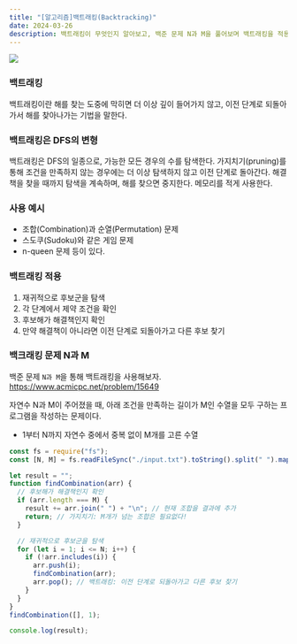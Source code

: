 ```yaml
---
title: "[알고리즘]백트래킹(Backtracking)"
date: 2024-03-26
description: 백트래킹이 무엇인지 알아보고, 백준 문제 N과 M을 풀어보며 백트래킹을 적용해보자.
---
```


![](https://velog.velcdn.com/images/songhaeunsong/post/137406fa-d3e9-4207-bb66-cf94494c8846/image.png)

### 백트래킹

백트래킹이란 해를 찾는 도중에 막히면 더 이상 깊이 들어가지 않고, 이전 단계로 되돌아가서 해를 찾아나가는 기법을 말한다.

### 백트래킹은 DFS의 변형

백트래킹은 DFS의 일종으로, 가능한 모든 경우의 수를 탐색한다.
가지치기(pruning)를 통해 조건을 만족하지 않는 경우에는 더 이상 탐색하지 않고 이전 단계로 돌아간다.
해결책을 찾을 때까지 탐색을 계속하며, 해를 찾으면 중지한다.
메모리를 적게 사용한다.

### 사용 예시

- 조합(Combination)과 순열(Permutation) 문제
- 스도쿠(Sudoku)와 같은 게임 문제
- n-queen 문제
  등이 있다.

### 백트래킹 적용

1. 재귀적으로 후보군을 탐색
2. 각 단계에서 제약 조건을 확인
3. 후보해가 해결책인지 확인
4. 만약 해결책이 아니라면 이전 단계로 되돌아가고 다른 후보 찾기

### 백크래킹 문제 N과 M

백준 문제 `N과 M`을 통해 백트래킹을 사용해보자.
https://www.acmicpc.net/problem/15649

자연수 N과 M이 주어졌을 때, 아래 조건을 만족하는 길이가 M인 수열을 모두 구하는 프로그램을 작성하는 문제이다.

- 1부터 N까지 자연수 중에서 중복 없이 M개를 고른 수열

```js
const fs = require("fs");
const [N, M] = fs.readFileSync("./input.txt").toString().split(" ").map(Number);

let result = "";
function findCombination(arr) {
  // 후보해가 해결책인지 확인
  if (arr.length === M) {
    result += arr.join(" ") + "\n"; // 현재 조합을 결과에 추가
    return; // 가지치기: M개가 넘는 조합은 필요없다!
  }

  // 재귀적으로 후보군을 탐색
  for (let i = 1; i <= N; i++) {
    if (!arr.includes(i)) {
      arr.push(i);
      findCombination(arr);
      arr.pop(); // 백트래킹: 이전 단계로 되돌아가고 다른 후보 찾기
    }
  }
}
findCombination([], 1);

console.log(result);
```
